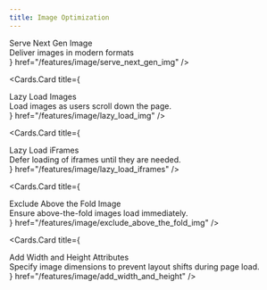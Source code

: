 ```yaml
---
title: Image Optimization
---   
```



<style jsx global>{`
  .cards-container{
    display: flex;
    flex-direction: column;
  }

  .card-body .card-title{
    font-size: 18px;
    line-height: 1.2;
    font-weight: 600;
  }

  .card-body .card-description{
    font-size: 14px;
    line-height: 1.2;
    font-weight: 400;
    margin-top: 10px;
  }
`}</style>

<Cards className="cards-container">
  <Cards.Card
    title={
      <div className="card-body">
        <div className="card-title">
          Serve Next Gen Image
        </div>
        <div className="card-description">
          Deliver images in modern formats
        </div>
      </div>
    }
    href="/features/image/serve_next_gen_img"
  />

  <Cards.Card
    title={
      <div className="card-body">
        <div className="card-title">
          Lazy Load Images
        </div>
        <div className="card-description">
          Load images as users scroll down the page.
        </div>
      </div>
    }
    href="/features/image/lazy_load_img"
  />

  <Cards.Card
    title={
      <div className="card-body">
        <div className="card-title">
          Lazy Load iFrames
        </div>
        <div className="card-description">
          Defer loading of iframes until they are needed.
        </div>
      </div>
    }
    href="/features/image/lazy_load_iframes"
  />

  <Cards.Card
    title={
      <div className="card-body">
        <div className="card-title">
          Exclude Above the Fold Image
        </div>
        <div className="card-description">
          Ensure above-the-fold images load immediately.
        </div>
      </div>
    }
    href="/features/image/exclude_above_the_fold_img"
  />

  <Cards.Card
    title={
      <div className="card-body">
        <div className="card-title">
          Add Width and Height Attributes
        </div>
        <div className="card-description">
          Specify image dimensions to prevent layout shifts during page load.
        </div>
      </div>
    }
    href="/features/image/add_width_and_height"
  />
</Cards>